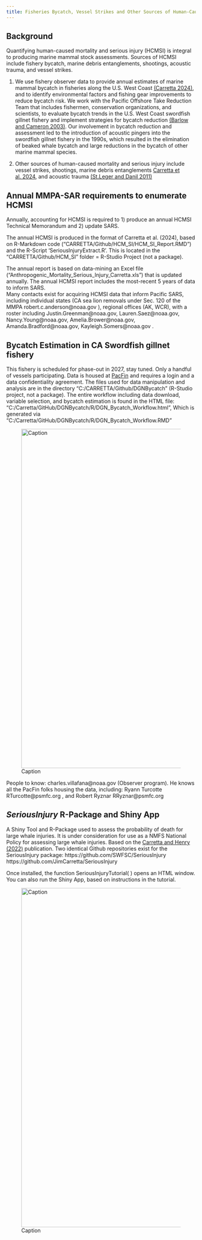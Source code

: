 ```yaml
---
title: Fisheries Bycatch, Vessel Strikes and Other Sources of Human-Caused Mortality
---
```


## Background

Quantifying human-caused mortality and serious injury (HCMSI) is integral to producing marine mammal stock assessments. Sources of HCMSI include fishery bycatch, marine debris entanglements, shootings, acoustic trauma, and vessel strikes.

1.  We use fishery observer data to provide annual estimates of marine mammal bycatch in fisheries along the U.S. West Coast [(Carretta 2024)](https://repository.library.noaa.gov/view/noaa/61363), and to identify environmental factors and fishing gear improvements to reduce bycatch risk. We work with the Pacific Offshore Take Reduction Team that includes fishermen, conservation organizations, and scientists, to evaluate bycatch trends in the U.S. West Coast swordfish gillnet fishery and implement strategies for bycatch reduction [(Barlow and Cameron 2003)](https://onlinelibrary.wiley.com/doi/abs/10.1111/j.1748-7692.2003.tb01108.x). Our involvement in bycatch reduction and assessment led to the introduction of acoustic pingers into the swordfish gillnet fishery in the 1990s, which resulted in the elimination of beaked whale bycatch and large reductions in the bycatch of other marine mammal species.

2.  Other sources of human-caused mortality and serious injury include vessel strikes, shootings, marine debris entanglements [Carretta et al. 2024](https://repository.library.noaa.gov/view/noaa/66175), and acoustic trauma [(St.Leger and Danil 2011)](https://www.ingentaconnect.com/content/mts/mtsj/2011/00000045/00000006/art00012)

## Annual MMPA-SAR requirements to enumerate HCMSI

Annually, accounting for HCMSI is required to 1) produce an annual HCMSI Technical Memorandum and 2) update SARS.

The annual HCMSI is produced in the format of Carretta et al. (2024), based on R-Markdown code (“CARRETTA/Github/HCM_SI/HCM_SI_Report.RMD”) and the R-Script ‘SeriousInjuryExtract.R’. This is located in the “CARRETTA/Github/HCM_SI” folder = R-Studio Project (not a package).

The annual report is based on data-mining an Excel file (“Anthropogenic_Mortality_Serious_Injury_Carretta.xls”) that is updated annually. The annual HCMSI report includes the most-recent 5 years of data to inform SARS.\
Many contacts exist for acquiring HCMSI data that inform Pacific SARS, including individual states (CA sea lion removals under Sec. 120 of the MMPA robert.c.anderson@noaa.gov ), regional offices (AK, WCR), with a roster including Justin.Greenman@noaa.gov, Lauren.Saez@noaa.gov, Nancy.Young@noaa.gov, Amelia.Brower@noaa.gov, Amanda.Bradford@noaa.gov, Kayleigh.Somers@noaa.gov .

## Bycatch Estimation in CA Swordfish gillnet fishery

This fishery is scheduled for phase-out in 2027, stay tuned. Only a handful of vessels participating. Data is housed at [PacFin](https://reports.psmfc.org/pacfin/f?p=501:1000) and requires a login and a data confidentiality agreement. The files used for data manipulation and analysis are in the directory “C:/CARRETTA/Github/DGNBycatch” (R-Studio project, not a package). The entire workflow including data download, variable selection, and bycatch estimation is found in the HTML file: “C:/Carretta/GitHub/DGNBycatch/R/DGN_Bycatch_Workflow.html”, Which is generated via “C:/Carretta/GitHub/DGNBycatch/R/DGN_Bycatch_Workflow.RMD”

![Caption](images/DGN_Bycatch_1.png){width="900"}

People to know: charles.villafana@noaa.gov (Observer program). He knows all the PacFin folks housing the data, including: Ryann Turcotte RTurcotte@psmfc.org , and Robert Ryznar RRyznar@psmfc.org

## *SeriousInjury* R-Package and Shiny App

A Shiny Tool and R-Package used to assess the probability of death for large whale injuries. It is under consideration for use as a NMFS National Policy for assessing large whale injuries. Based on the [Carretta and Henry (2022)](https://www.frontiersin.org/journals/marine-science/articles/10.3389/fmars.2022.863070/full) publication. Two identical Github repositories exist for the SeriousInjury package: https://github.com/SWFSC/SeriousInjury https://github.com/JimCarretta/SeriousInjury

Once installed, the function SeriousInjuryTutorial( ) opens an HTML window. You can also run the Shiny App, based on instructions in the tutorial.

![Caption](images/SeriousInjuryShiny.png){width="900"}
